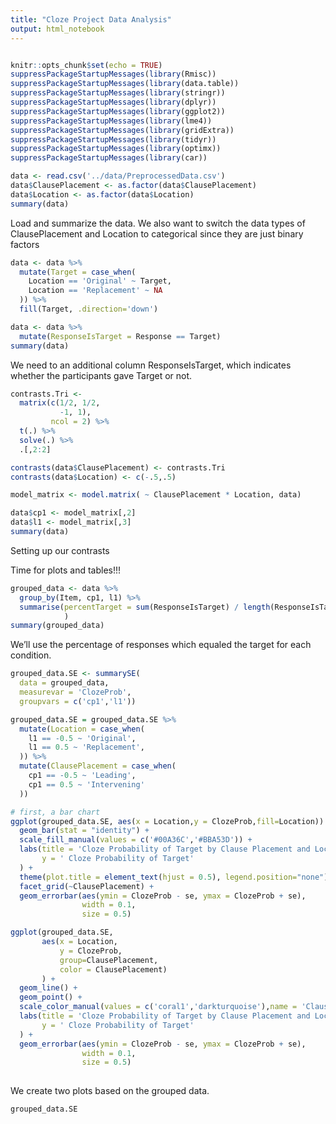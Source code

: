 ```yaml
---
title: "Cloze Project Data Analysis"
output: html_notebook
---
```

```r

```

```r
knitr::opts_chunk$set(echo = TRUE)
suppressPackageStartupMessages(library(Rmisc))
suppressPackageStartupMessages(library(data.table))
suppressPackageStartupMessages(library(stringr))
suppressPackageStartupMessages(library(dplyr))
suppressPackageStartupMessages(library(ggplot2))
suppressPackageStartupMessages(library(lme4))
suppressPackageStartupMessages(library(gridExtra))
suppressPackageStartupMessages(library(tidyr))
suppressPackageStartupMessages(library(optimx))
suppressPackageStartupMessages(library(car))
```

```r
data <- read.csv('../data/PreprocessedData.csv')
data$ClausePlacement <- as.factor(data$ClausePlacement)
data$Location <- as.factor(data$Location)
summary(data)
```
Load and summarize the data. We also want to switch the data types of 
ClausePlacement and Location to categorical since they are just binary factors

```r
data <- data %>%
  mutate(Target = case_when(
    Location == 'Original' ~ Target,
    Location == 'Replacement' ~ NA
  )) %>%
  fill(Target, .direction='down')

data <- data %>%
  mutate(ResponseIsTarget = Response == Target)
summary(data)
```
We need to an additional column ResponseIsTarget, which 
indicates whether the participants gave Target or not.

```r
contrasts.Tri <- 
  matrix(c(1/2, 1/2,
           -1, 1), 
         ncol = 2) %>%
  t(.) %>%
  solve(.) %>%
  .[,2:2]

contrasts(data$ClausePlacement) <- contrasts.Tri
contrasts(data$Location) <- c(-.5,.5)

model_matrix <- model.matrix( ~ ClausePlacement * Location, data)

data$cp1 <- model_matrix[,2]
data$l1 <- model_matrix[,3]
summary(data)
```
Setting up our contrasts

Time for plots and tables!!!
```r
grouped_data <- data %>% 
  group_by(Item, cp1, l1) %>%
  summarise(percentTarget = sum(ResponseIsTarget) / length(ResponseIsTarget),
            )
summary(grouped_data)
```
We'll use the percentage of responses which equaled the target for each
condition.

```r
grouped_data.SE <- summarySE(
  data = grouped_data, 
  measurevar = 'ClozeProb',
  groupvars = c('cp1','l1'))

grouped_data.SE = grouped_data.SE %>%
  mutate(Location = case_when(
    l1 == -0.5 ~ 'Original',
    l1 == 0.5 ~ 'Replacement',
  )) %>%
  mutate(ClausePlacement = case_when(
    cp1 == -0.5 ~ 'Leading',
    cp1 == 0.5 ~ 'Intervening'
  ))

# first, a bar chart
ggplot(grouped_data.SE, aes(x = Location,y = ClozeProb,fill=Location)) +
  geom_bar(stat = "identity") +
  scale_fill_manual(values = c('#00A36C','#BBA53D')) +
  labs(title = 'Cloze Probability of Target by Clause Placement and Location',
       y = ' Cloze Probability of Target'
  ) +
  theme(plot.title = element_text(hjust = 0.5), legend.position="none") + 
  facet_grid(~ClausePlacement) + 
  geom_errorbar(aes(ymin = ClozeProb - se, ymax = ClozeProb + se), 
                width = 0.1, 
                size = 0.5)

ggplot(grouped_data.SE, 
       aes(x = Location, 
           y = ClozeProb, 
           group=ClausePlacement, 
           color = ClausePlacement)
       ) +
  geom_line() +
  geom_point() + 
  scale_color_manual(values = c('coral1','darkturquoise'),name = 'Clause Placement') +
  labs(title = 'Cloze Probability of Target by Clause Placement and Location',
       y = ' Cloze Probability of Target'
  ) +
  geom_errorbar(aes(ymin = ClozeProb - se, ymax = ClozeProb + se), 
                width = 0.1, 
                size = 0.5)
  
```
We create two plots based on the grouped data.

```r
grouped_data.SE
```
